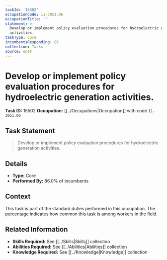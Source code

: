 ```yaml
---
taskId: '15502'
occupationCode: 11-3051.06
occupationTitle: ''
statement: >-
  Develop or implement policy evaluation procedures for hydroelectric generation
  activities.
taskType: Core
incumbentsResponding: 86
collection: Tasks
source: onet
---
```

# Develop or implement policy evaluation procedures for hydroelectric generation activities.

**Task ID:** 15502
**Occupation:** [[../Occupations|Occupation]] with code `11-3051.06`

## Task Statement

> Develop or implement policy evaluation procedures for hydroelectric generation activities.

## Details

- **Type:** Core
- **Performed By:** 86.0% of incumbents

## Context

This task is part of the standard duties performed in this occupation. The percentage indicates how common this task is among workers in the field.

## Related Information

- **Skills Required:** See [[../Skills|Skills]] collection
- **Abilities Required:** See [[../Abilities|Abilities]] collection
- **Knowledge Required:** See [[../Knowledge|Knowledge]] collection
